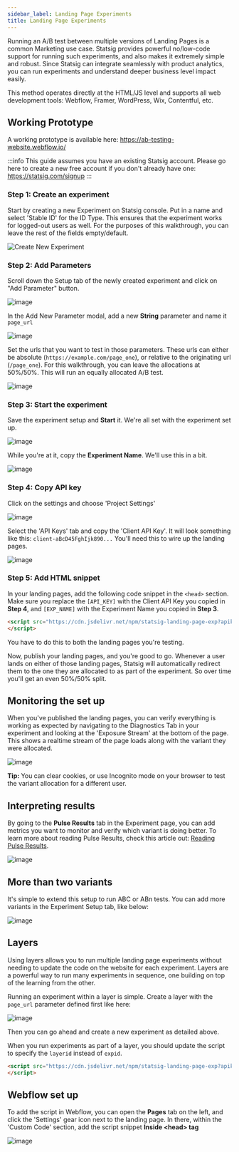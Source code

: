```yaml
---
sidebar_label: Landing Page Experiments
title: Landing Page Experiments
---
```


Running an A/B test between multiple versions of Landing Pages is a common Marketing use case.  Statsig provides powerful no/low-code support for running such experiments, and also makes it extremely simple and robust.  Since Statsig can integrate seamlessly with product analytics, you can run experiments and understand deeper business level impact easily.

This method operates directly at the HTML/JS level and supports all web development tools: Webflow, Framer, WordPress, Wix, Contentful, etc.

## Working Prototype 
A working prototype is available here: https://ab-testing-website.webflow.io/

:::info
This guide assumes you have an existing Statsig account.  Please go here to create a new free account if you don't already have one: https://statsig.com/signup
:::

### Step 1: Create an experiment

Start by creating a new Experiment on Statsig console. Put in a name and select 'Stable ID' for the ID Type.  This ensures that the experiment works for logged-out users as well.  For the purposes of this walkthrough, you can leave the rest of the fields empty/default.

![Create New Experiment](https://user-images.githubusercontent.com/74588208/210316793-785d4da2-bb40-4f6b-8bab-185f91c62b6a.png)

### Step 2: Add Parameters

Scroll down the Setup tab of the newly created experiment and click on "Add Parameter" button.

![image](https://user-images.githubusercontent.com/74588208/210316935-99f13616-c412-47c1-b9ab-99b90462805e.png)

In the Add New Parameter modal, add a new **String** parameter and name it ```page_url```

![image](https://user-images.githubusercontent.com/74588208/210317537-7c929557-49bf-434c-a23a-c7ce602d1047.png)

Set the urls that you want to test in those parameters.  These urls can either be absolute (```https://example.com/page_one```), or relative to the originating url (```/page_one```).  For this walkthrough, you can leave the allocations at 50%/50%.  This will run an equally allocated A/B test.


![image](https://user-images.githubusercontent.com/74588208/210318001-3eb3d0e5-2bed-4fb0-8dd0-c3a491eef8e2.png)

### Step 3: Start the experiment

Save the experiment setup and **Start** it.  We're all set with the experiment set up.

![image](https://user-images.githubusercontent.com/74588208/210318696-866c8aff-3bb7-461b-90d6-f772e06642a1.png)

While you're at it, copy the **Experiment Name**.  We'll use this in a bit.

![image](https://user-images.githubusercontent.com/74588208/210320187-4f70fe55-b672-40aa-a203-148e6f4a9363.png)


### Step 4: Copy API key

Click on the settings and choose 'Project Settings'

![image](https://user-images.githubusercontent.com/74588208/210319529-de329895-5f8b-4da2-ad89-b35b079f0e47.png)

Select the 'API Keys' tab and copy the 'Client API Key'.  It will look something like this: ```client-aBcD45FghIjk890...``` You'll need this to wire up the landing pages.

![image](https://user-images.githubusercontent.com/74588208/210319717-49ac4a21-8bdd-4348-b534-374b760ab047.png)

### Step 5: Add HTML snippet

In your landing pages, add the following code snippet in the ```<head>``` section.  Make sure you replace the ```[API_KEY]``` with the Client API Key you copied in **Step 4**, and ```[EXP_NAME]``` with the Experiment Name you copied in **Step 3**.

```html
<script src="https://cdn.jsdelivr.net/npm/statsig-landing-page-exp?apikey=[API_KEY]&expid=[EXP_NAME]">
</script>
```

You have to do this to both the landing pages you're testing.  

Now, publish your landing pages, and you're good to go.  Whenever a user lands on either of those landing pages, Statsig will automatically redirect them to the one they are allocated to as part of the experiment.  So over time you'll get an even 50%/50% split.

## Monitoring the set up

When you've published the landing pages, you can verify everything is working as expected by navigating to the Diagnostics Tab in your experiment and looking at the 'Exposure Stream' at the bottom of the page.  This shows a realtime stream of the page loads along with the variant they were allocated.

![image](https://user-images.githubusercontent.com/74588208/210324429-d5aa84c7-47b0-415a-bb92-cccfcb3b5a35.png)

**Tip:** You can clear cookies, or use Incognito mode on your browser to test the variant allocation for a different user.

## Interpreting results

By going to the **Pulse Results** tab in the Experiment page, you can add metrics you want to monitor and verify which variant is doing better.  To learn more about reading Pulse Results, check this article out: [Reading Pulse Results](../pulse/read-pulse).

![image](https://user-images.githubusercontent.com/74588208/210324819-4b6afc1b-8dcd-4f6a-b40c-7d1f09031fc3.png)

## More than two variants

It's simple to extend this setup to run ABC or ABn tests.  You can add more variants in the Experiment Setup tab, like below:

![image](https://user-images.githubusercontent.com/74588208/210325878-9e83a619-84e2-4e5e-8b0e-ac91bd8b2fdf.png)

## Layers

Using layers allows you to run multiple landing page experiments without needing to update the code on the website for each experiment.  Layers are a powerful way to run many experiments in sequence, one building on top of the learning from the other.

Running an experiment within a layer is simple.  Create a layer with the `page_url` parameter defined first like here:

![image](https://github.com/statsig-io/statuspage/assets/74588208/cc49d1cd-9abb-49f4-8712-72d0d518f7e1)

Then you can go ahead and create a new experiment as detailed above.

When you run experiments as part of a layer, you should update the script to specify the `layerid` instead of `expid`.

```html
<script src="https://cdn.jsdelivr.net/npm/statsig-landing-page-exp?apikey=[API_KEY]&layerid=[LAYER_NAME]">
</script>
```

## Webflow set up

To add the script in Webflow, you can open the **Pages** tab on the left, and click the 'Settings' gear icon next to the landing page.  In there, within the 'Custom Code' section, add the script snippet **Inside &lt;head&gt; tag**

![image](https://user-images.githubusercontent.com/74588208/210325253-6d118adf-8758-48fb-9c99-fdee6ff34f06.png)

